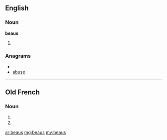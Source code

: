 ==English==

===Noun===
'''beaus'''
# {{plural of|[[beau]]}}

===Anagrams===
* {{alphagram|abesu}}
* [[abuse#English|abuse]]

----

==Old French==

===Noun===
{{infl|fro|adjective form}} {{m}}

# {{form of|Masculine nominative singular|beau|lang=fro}}
# {{form of|Masculine oblique plural|beau|lang=fro}}

[[ar:beaus]]
[[mg:beaus]]
[[my:beaus]]